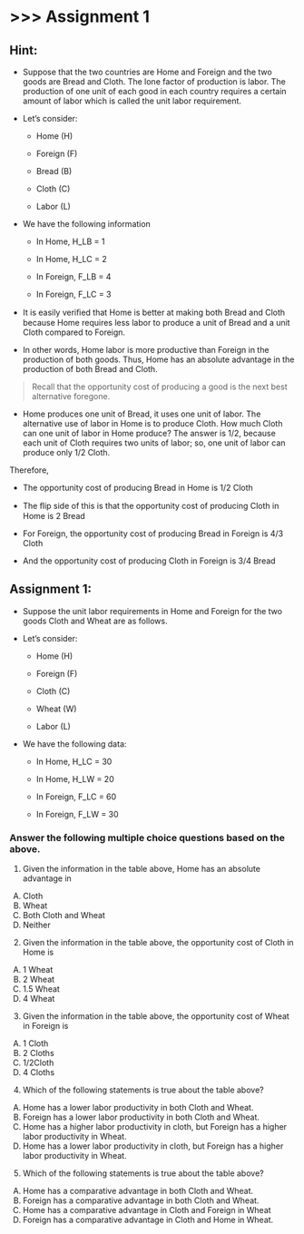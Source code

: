 # \>\>\> Assignment 1 {.unnumbered}

## Hint:

- Suppose that the two countries are Home and Foreign and the two
goods are Bread and Cloth. The lone factor of production is labor.
The production of one unit of each good in each country requires a
certain amount of labor which is called the unit labor requirement.

- Let's consider:

   -  Home (H)

   -  Foreign (F)

   -  Bread (B)

   -  Cloth (C)

   -  Labor (L)

- We have the following information

   -  In Home, H_LB = 1 

   -  In Home, H_LC = 2

   -  In Foreign, F_LB = 4

   -  In Foreign, F_LC = 3

- It is easily veriﬁed that Home is better at making both Bread and Cloth because Home requires
less labor to produce a unit of Bread and a unit Cloth compared
to Foreign. 

- In other words, Home labor is more productive than
Foreign in the production of both goods. Thus, Home has an absolute
advantage in the production of both Bread and Cloth.

> Recall that the opportunity cost of producing a good is the next best alternative foregone.

- Home produces one unit of Bread, it uses one unit of labor.
The alternative use of labor in Home is to produce Cloth. How much
Cloth can one unit of labor in Home produce? The answer is 1/2,
because each unit of Cloth requires two units of labor; so, one
unit of labor can produce only 1/2 Cloth. 

Therefore,

- The opportunity cost of producing Bread in Home is 1/2 Cloth

- The ﬂip side of this is that the opportunity cost of producing Cloth in Home is 2 Bread

- For Foreign, the opportunity cost of producing Bread in Foreign is 4/3 Cloth 

- And the opportunity cost of producing Cloth in Foreign is 3/4 Bread


## Assignment 1:

- Suppose the unit labor requirements in Home and Foreign for the two goods Cloth and Wheat are as follows.

- Let's consider:

  - Home (H)

  - Foreign (F)

  - Cloth (C)

  - Wheat (W)

  - Labor (L)

- We have the following data:

  - In Home, H_LC = 30

  - In Home, H_LW = 20
 
  - In Foreign, F_LC = 60

  - In Foreign, F_LW = 30


### Answer the following multiple choice questions based on the above.


1) Given the information in the table above, Home has an absolute
advantage in 

A) Cloth
B) Wheat
C) Both Cloth and Wheat
D) Neither


2) Given the information in the table above, the opportunity cost of
Cloth in Home is

A) 1 Wheat
B) 2 Wheat
C) 1.5 Wheat
D) 4 Wheat


3) Given the information in the table above, the opportunity cost of
Wheat in Foreign is

A) 1 Cloth
B) 2 Cloths
C) 1/2Cloth
D) 4 Cloths


4) Which of the following statements is true about the table above?

A) Home has a lower labor productivity in both Cloth and Wheat.
B) Foreign has a lower labor productivity in both Cloth and Wheat.
C) Home has a higher labor productivity in cloth, but Foreign
has a higher labor productivity in Wheat.
D) Home has a lower labor productivity in cloth, but Foreign has
a higher labor productivity in Wheat.


5) Which of the following statements is true about the table above?

A) Home has a comparative advantage in both Cloth and Wheat.
B) Foreign has a comparative advantage in both Cloth and Wheat.
C) Home has a comparative advantage in Cloth and Foreign in Wheat
D) Foreign has a comparative advantage in Cloth and Home in Wheat.